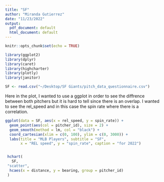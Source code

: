 ```yaml
---
title: "SF"
author: "Miranda Gutierrez"
date: "11/23/2022"
output:
  pdf_document: default
  html_document: default
---
```


```r
knitr::opts_chunk$set(echo = TRUE)
```

```R
library(ggplot2)
library(dplyr)
library(caret)
library(highcharter)
library(plotly)
library(janitor)

```

```R

SF <- read.csv("~/Desktop/SF Giants/pitch_data_questionnaire.csv")

```

Here in the plot, I wanted to use a ggplot in order to see the diffrence between both pitchers but it is 
hard to tell since there is an overlap. I wanted to see the rel_speed and in this case the spin rate
where there is a correlation.


```R
ggplot(data = SF, aes(x = rel_speed, y = spin_rate)) +
  geom_point(aes(col = pitcher_id), size = 2) +
  geom_smooth(method = lm, col = "black") +
  coord_cartesian(xlim = c(0, 100), ylim = c(0, 3000)) +
  labs(title = "MLB Players", subtitle = "SF",
       x = "REL speed", y = "spin_rate", caption = "for 2022")



```

```R
 hchart(
   SF,
 "scatter",
  hcaes(x = distance, y = bearing, group = pitcher_id)
 )
```